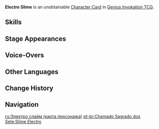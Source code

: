{{About|the [[Character Card]]|the [[Common Enemy]]|Electro Slime}}
{{Genius Invokation TCG Infobox
|title       = Electro Slime
|id          = 003406
|image       = Electro Slime Character Card.png
|type        = Character Card
|health      = 4
|element     = Electro
|faction     = Monster
|weapon      = Other Weapons
|features    = Electro Slime
}}
'''Electro Slime''' is an unobtainable [[Character Card]] in [[Genius Invokation TCG]].

==Skills==
{{Genius Invokation TCG Skills Table}}

==Stage Appearances==
{{Genius Invokation TCG Stage Appearances}}

==Voice-Overs==
{{VO/Enemy
|enemy                   = Slime (Character Card)
|vo_01_00_title          = Character Select
|vo_01_01_tx_en          = {{A|vo gcg monster slime 01 selectonstage 01.ogg}} {{A|vo gcg monster slime 01 selectonstage 02.ogg}}
}}

==Other Languages==
{{Other Languages|Transclude=Electro Slime}}

==Change History==
{{Change History|3.3}}

==Navigation==
{{Genius Invokation TCG Navbox|Character Card Unobtainable}}

[[ru:Электро слайм (карта персонажа)]]
[[pt-br:Chamado Sagrado dos Sete:Slime Electro]]